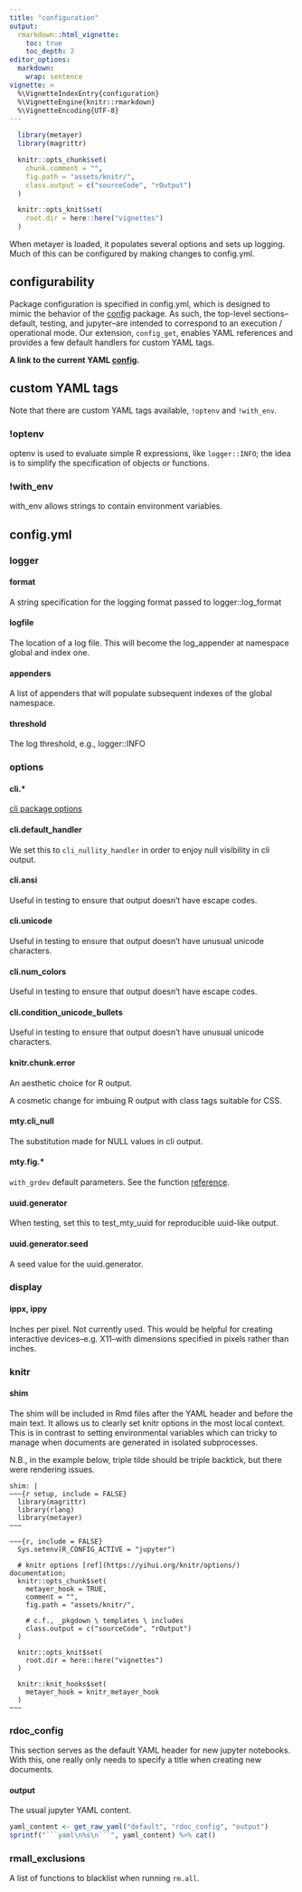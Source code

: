 ```yaml
---
title: "configuration"
output:
  rmarkdown::html_vignette:
    toc: true
    toc_depth: 2
editor_options:
  markdown:
    wrap: sentence
vignette: >
  %\VignetteIndexEntry{configuration}
  %\VignetteEngine{knitr::rmarkdown}
  %\VignetteEncoding{UTF-8}
---
```


```r
  library(metayer)
  library(magrittr)
```

```r
  knitr::opts_chunk$set(
    chunk.comment = "",
    fig.path = "assets/knitr/",
    class.output = c("sourceCode", "rOutput")
  )

  knitr::opts_knit$set(
    root.dir = here::here("vignettes")
  )
```

When metayer is loaded, it populates several options and sets up logging.  Much of this can be configured by making changes to config.yml.

## configurability

Package configuration is specified in config.yml, which is designed to mimic the behavior of the [config](https://rstudio.github.io/config/reference/index.html) package.  As such, the top-level sections--default, testing, and jupyter--are intended to correspond to an execution / operational mode.  Our extension, `config_get`, enables YAML references and provides a few default handlers for custom YAML tags.

**A link to the current YAML [config](https://github.com/dustinlennon/metayer/blob/main/inst/config.yml).**

## custom YAML tags

Note that there are custom YAML tags available, `!optenv` and `!with_env`.

### !optenv

optenv is used to evaluate simple R expressions, like `logger::INFO`; the idea is to simplify the specification of objects or functions.

### !with_env

with_env allows strings to contain environment variables.

## config.yml

### logger

#### format

A string specification for the logging format passed to logger::log_format

#### logfile

The location of a log file.  This will become the log_appender at namespace global and index one.

#### appenders

A list of appenders that will populate subsequent indexes of the global namespace.

#### threshold

The log threshold, e.g., logger::INFO

### options

#### cli.&ast;

[cli package options](https://cli.r-lib.org/reference/cli-config.html)

#### cli.default_handler

We set this to `cli_nullity_handler` in order to enjoy null visibility in cli output.

#### cli.ansi

Useful in testing to ensure that output doesn't have escape codes.

#### cli.unicode

Useful in testing to ensure that output doesn't have unusual unicode characters.

#### cli.num_colors

Useful in testing to ensure that output doesn't have escape codes.

#### cli.condition_unicode_bullets

Useful in testing to ensure that output doesn't have unusual unicode characters.


#### knitr.chunk.error

An aesthetic choice for R output.

A cosmetic change for imbuing R output with class tags suitable for CSS.

#### mty.cli_null

The substitution made for NULL values in cli output.

#### mty.fig.&ast;

`with_grdev` default parameters.  See the function [reference](reference/with_grdev.html).

#### uuid.generator

When testing, set this to test_mty_uuid for reproducible uuid-like output.

#### uuid.generator.seed

A seed value for the uuid.generator.

### display

#### ippx, ippy

Inches per pixel.  Not currently used.  This would be helpful for creating interactive devices--e.g. X11--with dimensions specified in pixels rather than inches.

### knitr

#### shim

The shim will be included in Rmd files after the YAML header and before the main text.  It allows us to clearly set knitr options in the most local context.  This is in contrast to setting environmental variables which can tricky to manage when documents are generated in isolated subprocesses.  

N.B., in the example below, triple tilde should be triple backtick, but there were rendering issues.

    shim: |
    ~~~{r setup, include = FALSE}
      library(magrittr)
      library(rlang)
      library(metayer)
    ~~~

    ~~~{r, include = FALSE}
      Sys.setenv(R_CONFIG_ACTIVE = "jupyter")

      # knitr options [ref](https://yihui.org/knitr/options/) documentation; 
      knitr::opts_chunk$set(
        metayer_hook = TRUE,
        comment = "",
        fig.path = "assets/knitr/",
        
        # c.f., _pkgdown \ templates \ includes
        class.output = c("sourceCode", "rOutput")
      )

      knitr::opts_knit$set(
        root.dir = here::here("vignettes")
      )

      knitr::knit_hooks$set(
        metayer_hook = knitr_metayer_hook
      )
    ~~~

### rdoc_config

This section serves as the default YAML header for new jupyter notebooks.  With this, one really only needs to specify a title when creating new documents.


#### output

The usual jupyter YAML content.

```r
yaml_content <- get_raw_yaml("default", "rdoc_config", "output")
sprintf("```yaml\n%s\n```", yaml_content) %>% cat()
```

### rmall_exclusions

A list of functions to blacklist when running `rm.all`.
